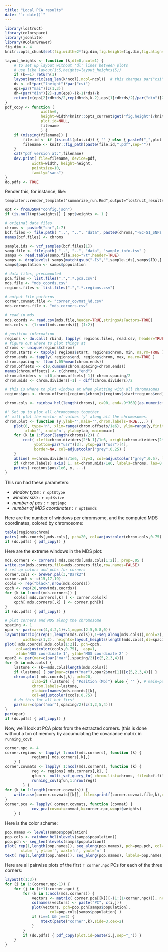 ---
title: "Local PCA results"
date: "`r date()`"
---

```{r setup, include=FALSE}
library(lostruct)
library(colorspace)
library(jsonlite)
library(RColorBrewer)
fig.dim <- 4
knitr::opts_chunk$set(fig.width=2*fig.dim,fig.height=fig.dim,fig.align='center')
```
```{r plot_setup, include=FALSE}
layout_heights <- function (k,dl=0,ncol=1) {
    # to set up layout without 'dl' lines between plots
    # use like layout(1:5,heights=layout_heights(5))
    if (k==1) return(1)
    layout(matrix(seq_len(k*ncol),ncol=ncol))  # this changes par("csi")
    ds <- dl*par("lheight")*par("csi")
    eps=par("mai")[c(1,3)]
    dh=(par("din")[2]-sum(eps)-(k-1)*ds)/k
    return(c(eps[2]+dh+ds/2,rep(dh+ds,k-2),eps[1]+dh+ds/2)/par("din")[2])
}
pdf_copy <- function (
                width=6,
                height=width*knitr::opts_current$get("fig.height")/knitr::opts_current$get("fig.width"),
                plot.id=NULL,
                filename
                ) {
    if (missing(filename)) {
        file.id <- if (is.null(plot.id)) { "" } else { paste0("_",plot.id) }
        filename <- knitr::fig_path(paste(file.id,".pdf",sep=""))
    }
    cat("pdf version at:",filename)
    dev.print( file=filename, device=pdf,
            width=width, height=height,
            pointsize=10,
            family="sans")
}
do.pdfs <- TRUE
```

Render this, for instance, like:
```
templater::render_template("summarize_run.Rmd",output="lostruct_results/type_snp_size_10000_jobid_324902/run_summary.html",change.rootdir=TRUE)
```

```{r data_setup, include=FALSE}
opt <- fromJSON("config.json")
if (is.null(opt$weights)) { opt$weights <- 1 }

# original data files
chroms <- paste0("chr",1:7)
bcf.files <- file.path( "..", "..", "data", paste0(chroms,"-EC-S1_SNPs.id.biallic_maf_0.05_geno_0.1.bcf") )
names(bcf.files) <- chroms

sample.ids <- vcf_samples(bcf.files[1])
samp.file <- file.path( "..", "..", "data", "sample_info.tsv" )
samps <- read.table(samp.file,sep="\t",header=TRUE)
samps <- droplevels( samps[match(gsub("-I$","",sample.ids),samps$ID),] )
samps$population <- samps$population

# data files, precomputed
pca.files <- list.files(".",".*.pca.csv")
mds.file <- "mds_coords.csv"
regions.files <- list.files(".",".*.regions.csv")

# output file patterns
corner.covmat.file <- "corner_covmat_%d.csv"
mds.corners.file <- "mds_corners.csv"

# read in mds
mds.coords <- read.csv(mds.file,header=TRUE,stringsAsFactors=TRUE)
mds.cols <- (1:ncol(mds.coords))[-(1:2)]

# position information
regions <- do.call( rbind, lapply( regions.files, read.csv, header=TRUE,stringsAsFactors=TRUE ) )
# figure out where to plot things at
chroms <- unique(regions$chrom)
chrom.starts <- tapply( regions$start, regions$chrom, min, na.rm=TRUE )
chrom.ends <- tapply( regions$end, regions$chrom, max, na.rm=TRUE )
chrom.spacing <- floor(.05*mean(chrom.ends))
chrom.offsets <- c(0,cumsum(chrom.spacing+chrom.ends))
names(chrom.offsets) <- c(chroms,"end")
chrom.dividers <- c(0,chrom.offsets[-1])-chrom.spacing/2
chrom.mids <- chrom.dividers[-1] - diff(chrom.dividers)/2

# this is where to plot windows at when plotting with all chromosomes
regions$pos <- chrom.offsets[regions$chrom]+(regions$start+regions$end)/2

chrom.cols <- rainbow_hcl(length(chroms), c=90, end=.9*360)[as.numeric(regions$chrom)]

#' Set up to plot all chromosomes together
#' will plot the vector of values 'y' along all the chromosomes.
chrom.plot <- function (y,ylab='',main='',chrom.labels=TRUE,...) {
    plot(0, type='n', xlim=range(chrom.offsets/1e6), ylim=range(y,finite=TRUE),
         xlab='', xaxt='n', ylab=ylab, main=main)
    for (k in 1:floor(length(chroms)/2)) {
        rect( xleft=chrom.dividers[2*k-1]/1e6, xright=chrom.dividers[2*k]/1e6,
             ybottom=par("usr")[3], ytop=par("usr")[4],
             border=NA, col=adjustcolor("grey",0.25) )
    }
    abline( v=chrom.dividers/1e6, lty=3, col=adjustcolor("grey",0.5), lwd=2 )
    if (chrom.labels) axis( 1, at=chrom.mids/1e6, labels=chroms, las=0, tick=FALSE )
    points( regions$pos/1e6, y, ...)
}
```

This run had these parameters:

- *window type* : `r opt$type`
- *window size* : `r opt$size`
- *number of pcs* : `r opt$npc`
- *number of MDS coordinates* : `r opt$nmds`

Here are the number of windows per chromsome,
and the computed MDS coordinates, colored by chromosome:
```{r mds_pairplot, fig.height=2*fig.dim}
table(regions$chrom)
pairs( mds.coords[,mds.cols], pch=20, col=adjustcolor(chrom.cols,0.75) )
if (do.pdfs) { pdf_copy() }
```

Here are the extreme windows in the MDS plot:
```{r get_corners}
mds.corners <- corners( mds.coords[,mds.cols[1:2]], prop=.05 )
write.csv(mds.corners,file=mds.corners.file,row.names=FALSE)
# set up colors and pchs for corners
corner.cols <- brewer.pal(3,"Dark2")
corner.pch <- c(15,17,19)
ccols <- rep("black",nrow(mds.coords))
cpch <- rep(20,nrow(mds.coords))
for (k in 1:ncol(mds.corners)) {
    ccols[ mds.corners[,k] ] <- corner.cols[k]
    cpch[ mds.corners[,k] ] <- corner.pch[k]
}
if (do.pdfs) { pdf_copy() }
```
```{r plot_corners, fig.width=3*fig.dim, fig.height=fig.dim*ceiling(length(mds.cols)/2)}
# plot corners and MDS along the chromosome
spacing <- 1
opar <- par(mar=c(4,4,2,1)+.1,mgp=c(2.5,0.8,0))
layout(matrix(c(rep(1,length(mds.cols)),1+seq_along(mds.cols)),ncol=2),
        widths=c(1,2), heights=layout_heights(length(mds.cols),dl=spacing,ncol=2))
plot( mds.coords[,mds.cols[1:2]], pch=cpch,
     col=adjustcolor(ccols,0.75),  asp=1,
     xlab="MDS coordinate 1", ylab="MDS coordinate 2" )
opar2 <- par(mar=c(par("mar"),spacing/2)[c(5,2,3,4)])
for (k in mds.cols) {
    lastone <- (k==mds.cols[length(mds.cols)])
    if (lastone) { par(mar=c(par("mar"),opar2$mar[1])[c(5,2,3,4)]) }
    chrom.plot( mds.coords[,k], pch=20,
            xlab=if (lastone) { "Position (Mb)"} else { "" }, # main=paste("MDS coordinate",match(k,mds.cols)),
            chrom.labels=lastone,
            ylab=colnames(mds.coords)[k],
            col=adjustcolor(ccols,0.75) )
    # do this for all but first
    par(mar=c(par("mar"),spacing/2)[c(1,2,5,4)])
}
par(opar)
if (do.pdfs) { pdf_copy() }
```


Now, we'll look at PCA plots from the extracted corners.
(this is done without a ton of memory by accumulating the covariance matrix in `running_cov`):
```{r corner_pca, cache=TRUE}
corner.npc <- 4
corner.regions <- lapply( 1:ncol(mds.corners), function (k) {
            regions[ mds.corners[,k],]
    } )
corner.covmats <- lapply( 1:ncol(mds.corners), function (k) {
            reg <- regions[ mds.corners[,k], ]
            qfun <- multi_vcf_query_fn( chrom.list=chroms, file=bcf.files, regions=reg )
            running_cov(qfun,1:nrow(reg))
        } )
for (k in 1:length(corner.covmats)) {
    write.csv(corner.covmats[[k]], file=sprintf(corner.covmat.file,k),row.names=FALSE)
}
corner.pca <- lapply( corner.covmats, function (covmat) {
            cov_pca(covmat=covmat,k=corner.npc,w=opt$weights)
    } )
```

Here is the color scheme:
```{r pop_colors, fig.height=2*fig.dim}
pop.names <- levels(samps$population)
pop.cols <- rainbow_hcl(nlevels(samps$population))
pop.pch <- seq_len(nlevels(samps$population))
plot( rep(1,length(pop.names)), seq_along(pop.names), pch=pop.pch, col=pop.cols, xlim=c(0,length(pop.names)),
       xlab='', ylab='', xaxt='n', yaxt='n' )
text( rep(1,length(pop.names)), seq_along(pop.names), labels=pop.names, pos=4 )
```


Here are all pairwise plots of the first `r corner.npc` PCs for each of the three corners:
```{r plot_corner_pca, fig.width=3*fig.dim}
layout(t(1:3))
for (i in 1:(corner.npc-1)) {
    for (j in (i+1):corner.npc) {
        for (k in 1:ncol(mds.corners)) {
            vectors <- matrix( corner.pca[[k]][-(1:(1+corner.npc))], ncol=corner.npc )[,c(i,j)]
            colnames(vectors) <- paste("PC", c(i,j))
            plot(vectors, pch=pop.pch[samps$population],
                    col=pop.cols[samps$population] )
            if (i==1 && j==2) {
                mtext(paste("corner",k),side=3,cex=2)
            }
        }
        if (do.pdfs) { pdf_copy(plot.id=paste(i,j,sep="_")) }
    }
}
```

